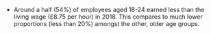 * Around a half (54%) of employees aged 18-24 earned less than the living wage (£8.75 per hour) in 2018. This compares to much lower proportions (less than 20%) amongst the other, older age groups.
